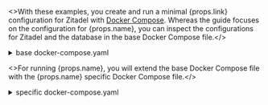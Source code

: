 
<>With these examples, you create and run a minimal {props.link} configuration for Zitadel with <a href="https://docs.docker.com/compose">Docker Compose</a>.
Whereas the guide focuses on the configuration for {props.name}, you can inspect the configurations for Zitadel and the database in the base Docker Compose file.</>
<details>
    <summary>base docker-compose.yaml</summary>
    <CodeBlock language="yaml">{ComposeYaml}</CodeBlock>
</details>

<>For running {props.name}, you will extend the base Docker Compose file with the {props.name} specific Docker Compose file.</>

<details>
    <summary>specific docker-compose.yaml</summary>
    <CodeBlock language="yaml">{props.compose}</CodeBlock>
</details>
